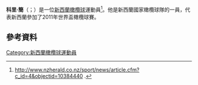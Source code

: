 '''科里·簡'''（{{lang-en|Cory Jane}}；{{bd|1983年|2月8日}}）是一位[[新西蘭|新西蘭]][[橄欖球|橄欖球]]運動員<ref>http://www.nzherald.co.nz/sport/news/article.cfm?c_id=4&objectid=10384440 {{Wayback|url=http://www.nzherald.co.nz/sport/news/article.cfm?c_id=4&objectid=10384440 |date=20160322052206 }}.</ref>。他是新西蘭國家橄欖球隊的一員，代表新西蘭參加了2011年世界盃橄欖球賽。
==參考資料==
{{Reflist}}
[[Category:新西蘭橄欖球運動員|Category:新西蘭橄欖球運動員]]